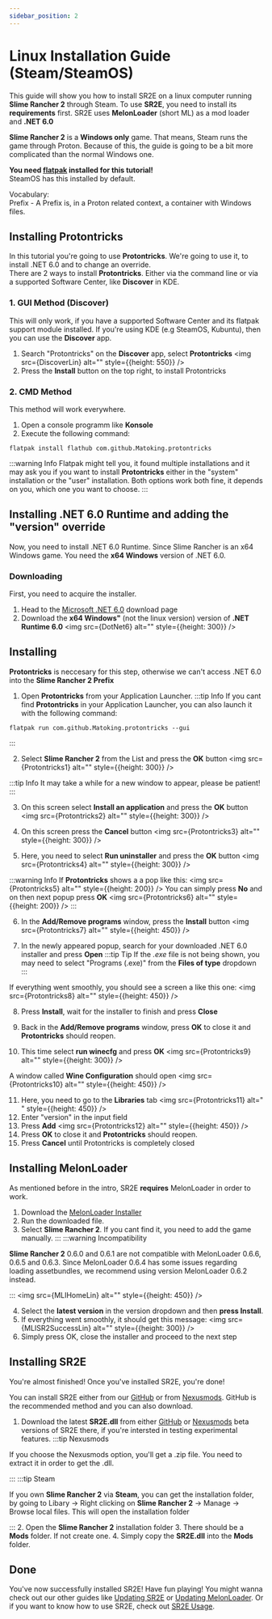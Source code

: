 ```yaml
---
sidebar_position: 2
---
```



# Linux Installation Guide (Steam/SteamOS)

This guide will show you how to install SR2E on a linux computer running **Slime Rancher 2** through Steam.
To use **SR2E**, you need to install its **requirements** first. SR2E uses **MelonLoader** (short ML) as a mod loader and **.NET 6.0**

**Slime Rancher 2** is a **Windows only** game. That means, Steam runs the game through Proton. Because of this,
the guide is going to be a bit more complicated than the normal Windows one.

**You need [flatpak](https://flathub.org/setup) installed for this tutorial!** <br />
SteamOS has this installed by default.

Vocabulary: <br />
Prefix - A Prefix is, in a Proton related context, a container with Windows files.

## Installing Protontricks

In this tutorial you're going to use **Protontricks**. We're going to use it, to install .NET 6.0 and to change an override. <br />
There are 2 ways to install **Protontricks**. Either via the command line or via a supported Software Center, like **Discover** in KDE.

### 1. GUI Method (Discover)

This will only work, if you have a supported Software Center and its flatpak support module installed. If you're using KDE (e.g SteamOS, Kubuntu), then you can use the
**Discover** app.

1. Search "Protontricks" on the **Discover** app, select **Protontricks**
<img src={DiscoverLin} alt="<image is loading>" style={{height: 550}} />
2. Press the **Install** button on the top right, to install Protontricks

### 2. CMD Method

This method will work everywhere.

1. Open a console programm like **Konsole**
2. Execute the following command:
```text title=""
flatpak install flathub com.github.Matoking.protontricks
```
:::warning Info
Flatpak might tell you, it found multiple installations and it may ask you if you want to install **Protontricks** either in the "system" installation or 
the "user" installation. Both options work both fine, it depends on you, which one you want to choose.
:::
## Installing .NET 6.0 Runtime and adding the "version" override
Now, you need to install .NET 6.0 Runtime. Since Slime Rancher is an x64 Windows game. You need the **x64 Windows** version of .NET 6.0.

### Downloading 
First, you need to acquire the installer.
1. Head to the [Microsoft .NET 6.0](https://dotnet.microsoft.com/en-us/download/dotnet/6.0) download page
2. Download the **x64 Windows"** (not the linux version) version of **.NET Runtime 6.0**
<img src={DotNet6} alt="<image is loading>" style={{height: 300}} />

## Installing
**Protontricks** is neccesary for this step, otherwise we can't access .NET 6.0 into the **Slime Rancher 2 Prefix**

1. Open **Protontricks** from your Application Launcher.
:::tip Info
If you cant find **Protontricks** in your Application Launcher, you can also launch it with the following command:
```text title=""
flatpak run com.github.Matoking.protontricks --gui
```
:::

2. Select **Slime Rancher 2** from the List and press the **OK** button
<img src={Protontricks1} alt="<image is loading>" style={{height: 300}} />

:::tip Info
It may take a while for a new window to appear, please be patient!
:::

3. On this screen select **Install an application** and press the **OK** button
<img src={Protontricks2} alt="<image is loading>" style={{height: 300}} />

4. On this screen press the **Cancel** button
<img src={Protontricks3} alt="<image is loading>" style={{height: 300}} />

5. Here, you need to select **Run uninstaller** and press the **OK** button
<img src={Protontricks4} alt="<image is loading>" style={{height: 300}} />

:::warning Info
If **Protontricks** shows a a pop like this:
<img src={Protontricks5} alt="<image is loading>" style={{height: 200}} />
You can simply press **No** and on then next popup press **OK**
<img src={Protontricks6} alt="<image is loading>" style={{height: 200}} />
:::

6. In the **Add/Remove programs** window, press the **Install** button
<img src={Protontricks7} alt="<image is loading>" style={{height: 450}} />

7. In the newly appeared popup, search for your downloaded .NET 6.0 installer and press **Open**
:::tip Tip
If the *.exe* file is not being shown, you may need to select "Programs (.exe)" from the **Files of type** dropdown
:::

If everything went smoothly, you should see a screen a like this one:
<img src={Protontricks8} alt="<image is loading>" style={{height: 450}} />

8. Press  **Install**, wait for the installer to finish and press **Close**

9. Back in the **Add/Remove programs** window, press **OK** to close it and **Protontricks** should reopen.

10. This time select **run winecfg** and press **OK**
<img src={Protontricks9} alt="<image is loading>" style={{height: 300}} />

A window called **Wine Configuration** should open
<img src={Protontricks10} alt="<image is loading>" style={{height: 450}} />

11. Here, you need to go to the **Libraries** tab
<img src={Protontricks11} alt="<image is loading>" style={{height: 450}} />
12. Enter "version" in the input field 
13. Press **Add** 
<img src={Protontricks12} alt="<image is loading>" style={{height: 450}} />
14. Press **OK** to close it and **Protontricks** should reopen.
15. Press **Cancel** until Protontricks is completely closed

## Installing MelonLoader

As mentioned before in the intro, SR2E **requires** MelonLoader in order to work.

1. Download the [MelonLoader Installer](https://github.com/LavaGang/MelonLoader/releases/latest/download/MelonLoader.Installer.Linux)
2. Run the downloaded file.
3. Select **Slime Rancher 2**. If you cant find it, you need to add the game manually.
:::
:::warning Incompatibility

**Slime Rancher 2** 0.6.0 and 0.6.1 are not compatible with MelonLoader 0.6.6, 0.6.5 and 0.6.3. Since MelonLoader 0.6.4 has some
issues regarding loading assetbundles, we recommend using version MelonLoader 0.6.2 instead.

:::
<img src={MLIHomeLin} alt="<image is loading>" style={{height: 450}} />

4. Select the **latest version** in the version dropdown and then **press Install**.
5. If everything went smoothly, it should get this message:
<img src={MLISR2SuccessLin} alt="<image is loading>" style={{height: 300}} />
6. Simply press OK, close the installer and proceed to the next step


## Installing SR2E

You're almost finished! Once you've installed SR2E, you're done!

You can install SR2E either from our [GitHub](https://github.com/ThatFinnDev/SR2E/releases) or from [Nexusmods](https://www.nexusmods.com/slimerancher2/mods/60).
GitHub is the recommended method and you can also download.

1. Download the latest **SR2E.dll** from either [GitHub](https://github.com/ThatFinnDev/SR2E/releases) or [Nexusmods](https://www.nexusmods.com/slimerancher2/mods/60)
 beta versions of SR2E there, if you're intersted in testing experimental features.
:::tip Nexusmods

If you choose the Nexusmods option, you'll get a .zip file. You need to extract it in order to get the .dll.

:::
:::tip Steam

If you own **Slime Rancher 2** via **Steam**, you can get the installation folder, by going to Libary -> Right clicking on **Slime Rancher 2** -> 
Manage -> Browse local files. This will open the installation folder

:::
2. Open the **Slime Rancher 2** installation folder
3. There should be a **Mods** folder. If not create one.
4. Simply copy the **SR2E.dll** into the **Mods** folder.

## Done

You've now successfully installed SR2E! Have fun playing!
You might wanna check out our other guides like [Updating SR2E](./sr2e-updating) or [Updating MelonLoader](./melonloader-updating).
Or if you want to know how to use SR2E, check out [SR2E Usage](/docs/category/sr2e-usage).

